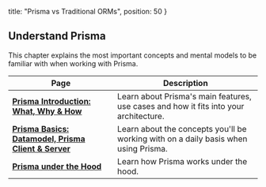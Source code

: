   title: "Prisma vs Traditional ORMs",
  position: 50
}

## Understand Prisma

This chapter explains the most important concepts and mental models to be familiar with when working with Prisma.

| Page | Description |
| -- | --- |
| [**Prisma Introduction: What, Why & How**](j9ff) | Learn about Prisma's main features, use cases and how it fits into your architecture. |
| [**Prisma Basics: Datamodel, Prisma Client & Server**](fgz4) | Learn about the concepts you'll be working with on a daily basis when using Prisma. |
| [**Prisma under the Hood**](j8ff) | Learn how Prisma works under the hood. |